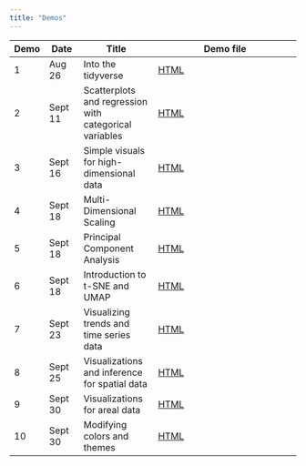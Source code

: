 ```yaml
---
title: "Demos"
---
```


| Demo   | Date    | Title              | Demo file                            |
|--------|---------|--------------------|--------------------------------------|
| 1      | Aug 26  | Into the tidyverse | [HTML](demos/01-into-tidyverse.qmd)  |
| 2      | Sept 11 | Scatterplots and regression with categorical variables | [HTML](demos/02-scatterplots-regression.qmd)  |
| 3      | Sept 16  | Simple visuals for high-dimensional data | [HTML](demos/03-simple-highdim.qmd)  |
| 4      | Sept 18  | Multi-Dimensional Scaling | [HTML](demos/04-mds.qmd)  |
| 5      | Sept 18  | Principal Component Analysis | [HTML](demos/05-pca.qmd)  |
| 6      | Sept 18  | Introduction to t-SNE and UMAP | [HTML](demos/06-tsne-umap.qmd)  |
| 7      | Sept 23  | Visualizing trends and time series data | [HTML](demos/07-trends-time-series.qmd)  |
| 8      | Sept 25  | Visualizations and inference for spatial data | [HTML](demos/08-intro-spatial-data.qmd)  |
| 9      | Sept 30  | Visualizations for areal data | [HTML](demos/09-areal-data.qmd)  |
| 10     | Sept 30  | Modifying colors and themes | [HTML](demos/10-colors-themes.qmd)  |
